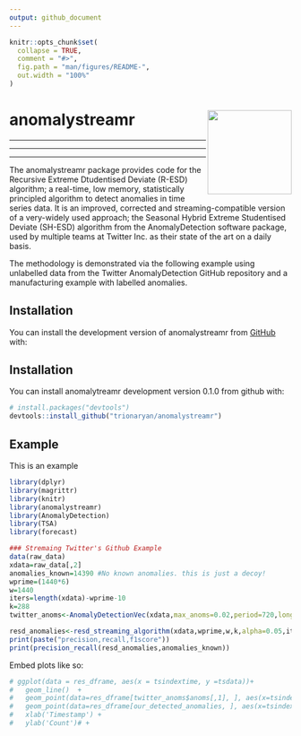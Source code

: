 ```yaml
---
output: github_document
---
```


<!-- README.md is generated from README.Rmd. Please edit that file -->

```r
knitr::opts_chunk$set(
  collapse = TRUE,
  comment = "#>",
  fig.path = "man/figures/README-",
  out.width = "100%"
)
```

# anomalystreamr <img src="man/figures/hexanomalystreamerblack.png" align="right" height="150" />



 
---
 
---
 
---
 
The anomalystreamr package provides code for the Recursive Extreme Dtudentised Deviate (R-ESD) algorithm; a real-time, low memory, statistically principled
algorithm  to detect anomalies in time series data.
It is an improved, corrected and streaming-compatible version of a very-widely used approach; the Seasonal Hybrid Extreme Studentised Deviate (SH-ESD) algorithm from the AnomalyDetection  software package, used by multiple teams  at Twitter Inc. as their state of the art on a daily basis. 

The methodology is demonstrated via the following example using unlabelled data from the Twitter AnomalyDetection GitHub repository and  a manufacturing example with labelled anomalies.

## Installation

<!-- You can install the released version of anomalystreamr from [CRAN](https://CRAN.R-project.org) with: -->

<!-- ``` r -->
<!-- install.packages("anomalystreamr") -->
<!-- ``` -->

You can install the development version of anomalystreamr from [GitHub](https://github.com/) with:

## Installation

You can install anomalytreamr development version 0.1.0 from github with:

```r
# install.packages("devtools")
devtools::install_github("trionaryan/anomalystreamr")
```

## Example

This is an example

```r
library(dplyr)
library(magrittr)
library(knitr)
library(anomalystreamr)
library(AnomalyDetection)
library(TSA)
library(forecast)

```

```r
### Stremaing Twitter's Github Example
data(raw_data)
xdata=raw_data[,2]
anomalies_known=14390 #No known anomalies. this is just a decoy!
wprime=(1440*6)
w=1440
iters=length(xdata)-wprime-10
k=288
twitter_anoms<-AnomalyDetectionVec(xdata,max_anoms=0.02,period=720,longterm_period=1441,direction='both',only_last=FALSE, plot=TRUE)

resd_anomalies<-resd_streaming_algorithm(xdata,wprime,w,k,alpha=0.05,iters)
print(paste("precision,recall,f1score"))
print(precision_recall(resd_anomalies,anomalies_known))

```


Embed plots like so:

```r
# ggplot(data = res_dframe, aes(x = tsindextime, y =tsdata))+
#   geom_line()  +
#   geom_point(data=res_dframe[twitter_anoms$anoms[,1], ], aes(x=tsindextime, y=tsdata), colour="blue", size=3,shape=1)+
#   geom_point(data=res_dframe[our_detected_anomalies, ], aes(x=tsindextime, y=tsdata), colour="green", size=3,shape=4)+
#   xlab('Timestamp') +
#   ylab('Count')# +
```


